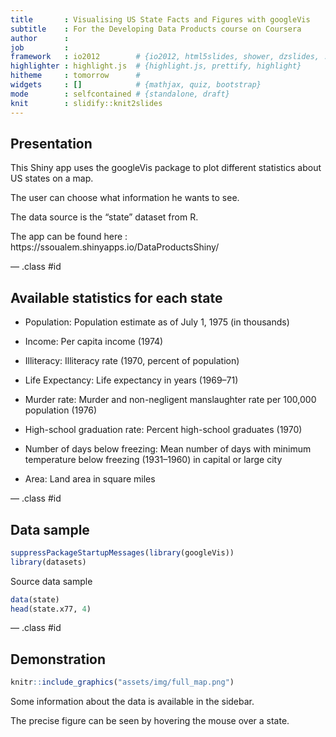 ```yaml
---
title       : Visualising US State Facts and Figures with googleVis
subtitle    : For the Developing Data Products course on Coursera
author      :
job         : 
framework   : io2012        # {io2012, html5slides, shower, dzslides, ...}
highlighter : highlight.js  # {highlight.js, prettify, highlight}
hitheme     : tomorrow      # 
widgets     : []            # {mathjax, quiz, bootstrap}
mode        : selfcontained # {standalone, draft}
knit        : slidify::knit2slides
---
```


## Presentation

This Shiny app uses the googleVis package to plot different statistics about US states on a map.

The user can choose what information he wants to see.

The data source is the "state" dataset from R.

The app can be found here : https://ssoualem.shinyapps.io/DataProductsShiny/

--- .class #id  

## Available statistics for each state

* Population: Population estimate as of July 1, 1975 (in thousands)

* Income: Per capita income (1974)

* Illiteracy: Illiteracy rate (1970, percent of population)

* Life Expectancy: Life expectancy in years (1969–71)

* Murder rate: Murder and non-negligent manslaughter rate per 100,000 population (1976)

* High-school graduation rate: Percent high-school graduates (1970)

* Number of days below freezing: Mean number of days with minimum temperature below freezing (1931–1960) in capital or large city

* Area: Land area in square miles


--- .class #id  

## Data sample
```r
suppressPackageStartupMessages(library(googleVis))
library(datasets)
```

Source data sample
```r
data(state)
head(state.x77, 4)
```

--- .class #id  

## Demonstration
```r
knitr::include_graphics("assets/img/full_map.png")
```

Some information about the data is available in the sidebar.

The precise figure can be seen by hovering the mouse over a state.
